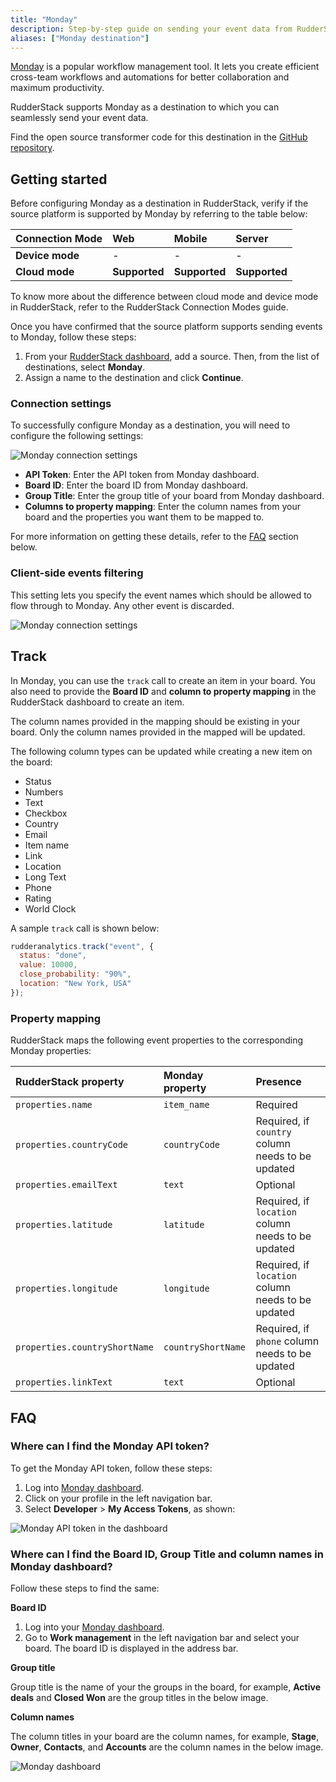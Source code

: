 ```yaml
---
title: "Monday"
description: Step-by-step guide on sending your event data from RudderStack to Monday.
aliases: ["Monday destination"]
---
```


[Monday](https://monday.com/) is a popular workflow management tool. It lets you create efficient cross-team workflows and automations for better collaboration and maximum productivity.

RudderStack supports Monday as a destination to which you can seamlessly send your event data.

<div class="infoBlock">
Find the open source transformer code for this destination in the <a href="https://github.com/rudderlabs/rudder-transformer/tree/master/v0/destinations/monday">GitHub repository</a>.
</div>

## Getting started

Before configuring Monday as a destination in RudderStack, verify if the source platform is supported by Monday by referring to the table below:

| **Connection Mode** | **Web** | **Mobile** | **Server** |
| :--- | :--- | :--- | :--- |
| **Device mode** | - | - | - |
| **Cloud mode** | **Supported**  | **Supported** | **Supported** |

<div class="infoBlock">
To know more about the difference between cloud mode and device mode in RudderStack, refer to the <Link to="/destinations/rudderstack-connection-modes/">RudderStack Connection Modes</Link> guide.
</div>

Once you have confirmed that the source platform supports sending events to Monday, follow these steps:

1. From your [RudderStack dashboard](https://app.rudderstack.com/), add a source. Then, from the list of destinations, select **Monday**.
2. Assign a name to the destination and click **Continue**.

### Connection settings

To successfully configure Monday as a destination, you will need to configure the following settings:

<img src="../../assets/event-stream-destinations/monday-connection-settings.png" alt="Monday connection settings"/>

- **API Token**: Enter the API token from Monday dashboard.
- **Board ID**: Enter the board ID from Monday dashboard.
- **Group Title**: Enter the group title of your board from Monday dashboard.
- **Columns to property mapping**: Enter the column names from your board and the properties you want them to be mapped to.

<div class="infoBlock">
For more information on getting these details, refer to the <a href="#faq">FAQ</a> section below.
</div>

### Client-side events filtering

This setting lets you specify the event names which should be allowed to flow through to Monday. Any other event is discarded.

<img src="../../assets/event-stream-destinations/monday-connection-settings-2.png" alt="Monday connection settings"/>

## Track

In Monday, you can use the <Link to="/event-spec/standard-events/track">`track`</Link> call to create an item in your board. You also need to provide the **Board ID** and **column to property mapping** in the RudderStack dashboard to create an item. 

<div class="infoBlock">
The column names provided in the mapping should be existing in your board. Only the column names provided in the mapped will be updated.
</div>


The following column types can be updated while creating a new item on the board:

- Status 
- Numbers 
- Text 
- Checkbox
- Country 
- Email 
- Item name 
- Link 
- Location 
- Long Text 
- Phone 
- Rating 
- World Clock

A sample `track` call is shown below:

```javascript
rudderanalytics.track("event", {
  status: "done",
  value: 10000,
  close_probability: "90%",
  location: "New York, USA"
});
```

### Property mapping

RudderStack maps the following event properties to the corresponding Monday properties:

| RudderStack property | Monday property | Presence |
| :-----| :------| :-------|
| `properties.name` | `item_name` | Required |
| `properties.countryCode` | `countryCode` | Required, if `country` column needs to be updated |
| `properties.emailText` | `text`  | Optional |
| `properties.latitude` | `latitude`  | Required, if `location` column needs to be updated |
| `properties.longitude` | `longitude`  | Required, if `location` column needs to be updated |
| `properties.countryShortName` | `countryShortName`  | Required, if `phone` column needs to be updated |
| `properties.linkText` | `text`  | Optional |

## FAQ

### Where can I find the Monday API token?

To get the Monday API token, follow these steps:

1. Log into [Monday dashboard](https://auth.monday.com/auth/login_monday).
2. Click on your profile in the left navigation bar.
3. Select **Developer** > **My Access Tokens**, as shown:

<img src="../../assets/event-stream-destinations/monday-api-token.png" alt="Monday API token in the dashboard"/>

### Where can I find the Board ID, Group Title and column names in Monday dashboard?

Follow these steps to find the same:

**Board ID**

1. Log into your [Monday dashboard](https://auth.monday.com/auth/login_monday).
2. Go to **Work management** in the left navigation bar and select your board. The board ID is displayed in the address bar.

**Group title**

Group title is the name of your the groups in the board, for example, **Active deals** and **Closed Won** are the group titles in the below image.

**Column names**

The column titles in your board are the column names, for example, **Stage**, **Owner**, **Contacts**, and **Accounts** are the column names in the below image.

<img src="../../assets/event-stream-destinations/monday-dashboard.png" alt="Monday dashboard"/>
